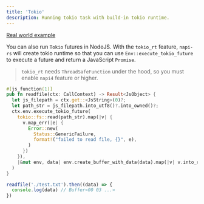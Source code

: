```yaml
---
title: 'Tokio'
description: Running tokio task with build-in tokio runtime.
---
```


[Real world example](https://github.com/napi-rs/napi-rs/blob/main/test_module/src/tokio_rt/read_file.rs)

You can also run `Tokio` futures in NodeJS. With the `tokio_rt` feature, `napi-rs` will create tokio runtime so that you can use `Env::execute_tokio_future` to execute a future and return a JavaScript `Promise`.

> `tokio_rt` needs `ThreadSafeFunction` under the hood, so you must enable `napi4` feature or higher.

```rust
#[js_function(1)]
pub fn readfile(ctx: CallContext) -> Result<JsObject> {
  let js_filepath = ctx.get::<JsString>(0)?;
  let path_str = js_filepath.into_utf8()?.into_owned()?;
  ctx.env.execute_tokio_future(
    tokio::fs::read(path_str).map(|v| {
      v.map_err(|e| {
        Error::new(
          Status::GenericFailure,
          format!("failed to read file, {}", e),
        )
      })
    }),
    |&mut env, data| env.create_buffer_with_data(data).map(|v| v.into_raw()),
  )
}
```

```js
readfile('./test.txt').then((data) => {
  console.log(data) // Buffer<00 03 ...>
})
```
